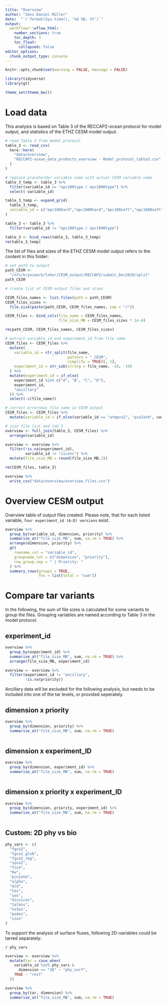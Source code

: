 ```yaml
---
title: "Overview"
author: "Jens Daniel Müller"
date:  "`r format(Sys.time(), '%d %B, %Y')`"
output: 
  workflowr::wflow_html:
    number_sections: true
    toc_depth: 3
    toc_float:
      collapsed: false
editor_options:
  chunk_output_type: console
---
```


```r
knitr::opts_chunk$set(warning = FALSE, message = FALSE)
```

```r
library(tidyverse)
library(gt)
```

```r
theme_set(theme_bw())
```

# Load data

This analysis is based on Table 3 of the RECCAP2-ocean protocol for model output, and statistics of the ETHZ CESM model output.

```r

# read Table 3 from model protocol
table_3 <- read_csv(
  here::here(
    "data/overview",
    "RECCAP2-ocean_data_products_overview - Model_protocol_table3.csv"
  )
)

# replace placeholder variable name with actual CESM variable name
table_3_temp <- table_3 %>% 
  filter(variable_id == "epc100type / epc1000type") %>% 
  select(-variable_id)

table_3_temp <- expand_grid(
  table_3_temp,
  variable_id = c("epc100hard","epc1000hard","epc100soft","epc1000soft")
)

table_3 <- table_3 %>% 
  filter(variable_id != "epc100type / epc1000type")

table_3 <- bind_rows(table_3, table_3_temp)
rm(table_3_temp)

```


The list of files and sizes of the ETHZ CESM model output refers to the content in this folder:

```r

# set path to output
path_CESM <-
  "/nfs/kryo/work/loher/CESM_output/RECCAP2/submit_Dec2020/split"
path_CESM

# create list of CESM output files and sizes

CESM_files_names <- list.files(path = path_CESM)
CESM_files_sizes <-
  file.size(paste(path_CESM, CESM_files_names, sep = "/"))

CESM_files <- bind_cols(file_name = CESM_files_names,
                        file_size_MB = CESM_files_sizes * 1e-6)

rm(path_CESM, CESM_files_names, CESM_files_sizes)

# extract variable_id and experiment_id from file name
CESM_files <- CESM_files %>%
  mutate(
    variable_id = str_split(file_name,
                            pattern = "_CESM",
                            simplify = TRUE)[, 1],
    experiment_id = str_sub(string = file_name, -19, -19)
  ) %>%
  mutate(experiment_id = if_else(
    experiment_id %in% c("A", "B", "C", "D"),
    experiment_id,
    "ancillary"
  )) %>%
  select(-c(file_name))

# correct errornous file name in CESM output
CESM_files <- CESM_files %>%
  mutate(variable_id = if_else(variable_id == "atmpco2", "pco2atm", variable_id))

```

```r

# join file list and tab 3
overview <- full_join(table_3, CESM_files) %>%
  arrange(variable_id)

overview <- overview %>%
  filter(!is.na(experiment_id),
         variable_id != "siconc") %>% 
  mutate(file_size_MB = round(file_size_MB,1))

rm(CESM_files, table_3)

overview %>% 
  write_csv("data/overview/overview_files.csv")

```

# Overview CESM output

Overview table of output files created. Please note, that for each listed variable, `four experiment_id (A-D) versions` exist.

```r

overview %>% 
  group_by(variable_id, dimension, priority) %>% 
  summarise_at("file_size_MB", sum, na.rm = TRUE) %>% 
  arrange(dimension, priority) %>% 
  gt(
    rowname_col = "variable_id",
    groupname_col = c("dimension", "priority"),
    row_group.sep = " | Priority: "
  ) %>%
  summary_rows(groups = TRUE,
               fns = list(total = "sum"))

```


#  Compare tar variants

In the following, the sum of file sizes is calculated for some variants to group the files. Grouping variables are named according to Table 3 in the model protocol.

## experiment_id

```r

overview %>% 
  group_by(experiment_id) %>% 
  summarise_at("file_size_MB", sum, na.rm = TRUE) %>% 
  arrange(file_size_MB, experiment_id)

overview <- overview %>% 
  filter(experiment_id != "ancillary",
         !is.na(priority))

```

Ancillary data will be excluded for the following analysis, but needs to be included into one of the tar levels, or provided seperately.

## dimension x priority

```r

overview %>% 
  group_by(dimension, priority) %>% 
  summarise_at("file_size_MB", sum, na.rm = TRUE)
  
```


## dimension x experiment_ID

```r

overview %>% 
  group_by(dimension, experiment_id) %>% 
  summarise_at("file_size_MB", sum, na.rm = TRUE)
  
```

## dimension x priority x experiment_ID

```r

overview %>% 
  group_by(dimension, priority, experiment_id) %>% 
  summarise_at("file_size_MB", sum, na.rm = TRUE)
  
```

## Custom: 2D phy vs bio

```r

phy_vars <- c(
  "fgco2",
  "fgco2_glob",
  "fgco2_reg",
  "spco2",
  "fice",
  "Kw",
  "pco2atm",
  "alpha",
  "mld",
  "tos",
  "sos",
  "dissicos",
  "talkos",
  "no3os",
  "po4os",
  "sios"
)


```

To support the analysis of surface fluxes, following 2D-variables could be tarred separately:

`r phy_vars`

```r

overview <- overview %>%
  mutate(tar = case_when(
    variable_id %in% phy_vars &
      dimension == "2D" ~ "phy_surf",
    TRUE ~ "rest"
  ))

overview %>% 
  group_by(tar, dimension) %>% 
  summarise_at("file_size_MB", sum, na.rm = TRUE)
  
  
```

